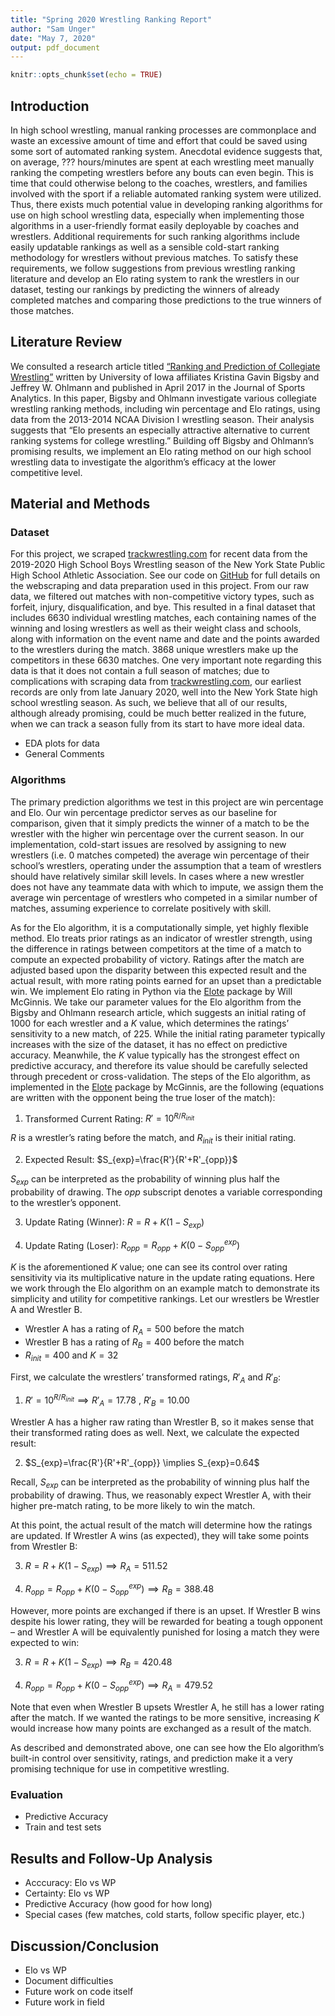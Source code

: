 ```yaml
---
title: "Spring 2020 Wrestling Ranking Report"
author: "Sam Unger"
date: "May 7, 2020"
output: pdf_document
---
```


```r
knitr::opts_chunk$set(echo = TRUE)
```


## Introduction

In high school wrestling, manual ranking processes are commonplace and waste an excessive amount of time and
effort that could be saved using some sort of automated ranking system. Anecdotal evidence suggests that, on
average, ??? hours/minutes are spent at each wrestling meet manually ranking the competing wrestlers before any
bouts can even begin. This is time that could otherwise belong to the coaches, wrestlers, and families involved
with the sport if a reliable automated ranking system were utilized. Thus, there exists much potential value in
developing ranking algorithms for use on high school wrestling data, especially when implementing those
algorithms in a user-friendly format easily deployable by coaches and wrestlers. Additional requirements for
such ranking algorithms include easily updatable rankings as well as a sensible cold-start ranking methodology
for wrestlers without previous matches. To satisfy these requirements, we follow suggestions from previous
wrestling ranking literature and develop an Elo rating system to rank the wrestlers in our dataset, testing our
rankings by predicting the winners of already completed matches and comparing those predictions to the true winners of those matches. 

## Literature Review

We consulted a research article titled ["Ranking and Prediction of Collegiate Wrestling"](https://content.iospress.com/articles/journal-of-sports-analytics/jsa0024)
written by University of Iowa affiliates Kristina Gavin Bigsby and Jeffrey W. Ohlmann and published in April
2017 in the Journal of Sports Analytics. In this paper, Bigsby and Ohlmann investigate various collegiate
wrestling ranking methods, including win percentage and Elo ratings, using data from the 2013-2014 NCAA
Division I wrestling season. Their analysis suggests that "Elo presents an especially attractive alternative to
current ranking systems for college wrestling." Building off Bigsby and Ohlmann's promising results, we
implement an Elo rating method on our high school wrestling data to investigate the algorithm's efficacy at the
lower competitive level. 

## Material and Methods

### Dataset

For this project, we scraped [trackwrestling.com](http://trackwrestling.com) for recent data from the 2019-2020
High School Boys Wrestling season of the New York State Public High School Athletic Association. See our code
on [GitHub](https://github.com/ungersk1998/spring2020-WrestlingRankingResearch) for full details on the
webscraping and data preparation used in this project. From our raw data, we filtered out matches with
non-competitive victory types, such as forfeit, injury, disqualification, and bye. This resulted in a final
dataset that includes 6630 individual wrestling matches, each containing names of the winning and losing
wrestlers as well as their weight class and schools, along with information on the event name and date and the
points awarded to the wrestlers during the match. 3868 unique wrestlers make up the competitors in these 6630
matches. One very important note regarding this data is that it does not contain a full season of matches; due
to complications with scraping data from [trackwrestling.com](http://trackwrestling.com), our earliest records
are only from late January 2020, well into the New York State high school wrestling season. As such, we believe
that all of our results, although already promising, could be much better realized in the future, when we can
track a season fully from its start to have more ideal data. 

- EDA plots for data
- General Comments

### Algorithms

The primary prediction algorithms we test in this project are win percentage and Elo. Our win percentage
predictor serves as our baseline for comparison, given that it simply predicts the winner of a match to be the
wrestler with the higher win percentage over the current season. In our implementation, cold-start issues are
resolved by assigning to new wrestlers (i.e. 0 matches competed) the average win percentage of their school's
wrestlers, operating under the assumption that a team of wrestlers should have relatively similar skill levels.
In cases where a new wrestler does not have any teammate data with which to impute, we assign them the average
win percentage of wrestlers who competed in a similar number of matches, assuming experience to correlate
positively with skill.

As for the Elo algorithm, it is a computationally simple, yet highly flexible method. Elo treats prior ratings
as an indicator of wrestler strength, using the difference in ratings between competitors at the time of a
match to compute an expected probability of victory. Ratings after the match are adjusted based upon the
disparity between this expected result and the actual result, with more rating points earned for an upset than
a predictable win. We implement Elo rating in Python via the [Elote](https://pypi.org/project/elote/) package
by Will McGinnis. We take our parameter values for the Elo algorithm from the Bigsby and Ohlmann research
article, which suggests an initial rating of 1000 for each wrestler and a $K$ value, which determines the
ratings' sensitivity to a new match, of 225. While the initial rating parameter typically increases with the
size of the dataset, it has no effect on predictive accuracy. Meanwhile, the $K$ value typically has the
strongest effect on predictive accuracy, and therefore its value should be carefully selected through
precedent or cross-validation. The steps of the Elo algorithm, as implemented in the
[Elote](https://pypi.org/project/elote/) package by McGinnis, are the following (equations are written with
the opponent being the true loser of the match):

1. Transformed Current Rating: $R'=10^{R/R_{init}}$

$R$ is a wrestler's rating before the match, and $R_{init}$ is their initial rating.

2. Expected Result: $S_{exp}=\frac{R'}{R'+R'_{opp}}$

$S_{exp}$ can be interpreted as the probability of winning plus half the probability of drawing. The $opp$ subscript denotes a variable corresponding to the wrestler's opponent.

3. Update Rating (Winner): $R=R+K(1-S_{exp})$

4. Update Rating (Loser): $R_{opp}=R_{opp}+K(0-S^{exp}_{opp})$

$K$ is the aforementioned $K$ value; one can see its control over rating sensitivity via its
multiplicative nature in the update rating equations. Here we work through the Elo algorithm on an example
match to demonstrate its simplicity and utility for competitive rankings. Let our wrestlers be Wrestler A and
Wrestler B.

- Wrestler A has a rating of $R_A=500$ before the match
- Wrestler B has a rating of $R_B=400$ before the match
- $R_{init}=400$ and $K=32$

First, we calculate the wrestlers' transformed ratings, $R'_A$ and $R'_B$:

1. $R'=10^{R/R_{init}} \implies R'_A=17.78 \ , \ R'_B=10.00$

Wrestler A has a higher raw rating than Wrestler B, so it makes sense that their transformed rating does as
well. Next, we calculate the expected result:

2. $S_{exp}=\frac{R'}{R'+R'_{opp}} \implies S_{exp}=0.64$

Recall, $S_{exp}$ can be interpreted as the probability of winning plus half the probability of drawing. Thus,
we reasonably expect Wrestler A, with their higher pre-match rating, to be more likely to win the match.

At this point, the actual result of the match will determine how the ratings are updated. If Wrestler A wins
(as expected), they will take some points from Wrestler B:

3. $R=R+K(1-S_{exp}) \implies R_A=511.52$

4. $R_{opp}=R_{opp}+K(0-S^{exp}_{opp}) \implies R_B=388.48$

However, more points are exchanged if there is an upset. If Wrestler B wins despite his lower rating, they
will be rewarded for beating a tough opponent -- and Wrestler A will be equivalently punished for losing a
match they were expected to win:

3. $R=R+K(1-S_{exp}) \implies R_B=420.48$

4. $R_{opp}=R_{opp}+K(0-S^{exp}_{opp}) \implies R_A=479.52$

Note that even when Wrestler B upsets Wrestler A, he still has a lower rating after the match. If we wanted
the ratings to be more sensitive, increasing $K$ would increase how many points are exchanged as a result of
the match. 

As described and demonstrated above, one can see how the Elo algorithm's built-in control over sensitivity, ratings, and prediction make it a very promising technique for use in competitive wrestling. 

### Evaluation

- Predictive Accuracy
- Train and test sets

## Results and Follow-Up Analysis

- Acccuracy: Elo vs WP
- Certainty: Elo vs WP
- Predictive Accuracy (how good for how long)
- Special cases (few matches, cold starts, follow specific player, etc.)

## Discussion/Conclusion

- Elo vs WP
- Document difficulties
- Future work on code itself
- Future work in field
